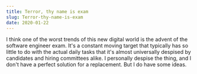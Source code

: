 ```yaml
---
title: Terror, thy name is exam
slug: Terror-thy-name-is-exam
date: 2020-01-22
---
```


I think one of the worst trends of this new digital world is the advent of the software engineer exam. It's a constant moving target that typically has so little to do with the actual daily tasks that it's almost universally despised by candidates and hiring committees alike. I personally despise the thing, and I don't have a perfect solution for a replacement. But I do have some ideas.